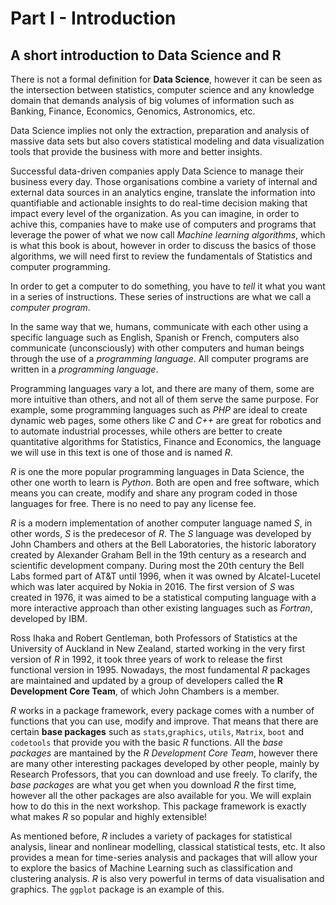 # Part I - Introduction

## A short introduction to Data Science and R {#intro}

There is not a formal definition for **Data Science**, however it can be seen as the intersection between statistics, computer science and any knowledge domain that demands analysis of big volumes of information such as Banking, Finance, Economics, Genomics, Astronomics, etc.

Data Science implies not only the extraction, preparation and analysis of massive data sets but also covers statistical modeling and data visualization tools that provide the business with more and better insights.

Successful data-driven companies apply Data Science to manage their business every day. Those organisations combine a variety of internal and external data sources in an analytics engine, translate the information into quantifiable and actionable insights to do real-time decision making that impact every level of the organization. As you can imagine, in order to achive this, companies have to make use of computers and programs that leverage the power of what we now call *Machine learning algorithms*, which is what this book is about, however in order to discuss the basics of those algorithms, we will need first to review the fundamentals of Statistics and computer programming.

In order to get a computer to do something, you have to *tell* it what you want in a series of instructions. These series of instructions are what we call a *computer program*.

In the same way that we, humans, communicate with each other using a specific language such as English, Spanish or French, computers also communicate (unconsciously) with other computers and human beings through the use of a *programming language*. All computer programs are written in a *programming language*. 

Programming languages vary a lot, and there are many of them, some are more intuitive than others, and not all of them serve the same purpose. For example, some programming languages such as *PHP* are ideal to create dynamic web pages, some others like *C* and *C++* are great for robotics and to automate industrial processes, while others are better to create quantitative algorithms for Statistics, Finance and Economics, the language we will use in this text is one of those and is named *R*.

*R* is one the more popular programming languages in Data Science, the other one worth to learn is *Python*. Both are open and free software, which means you can create, modify and share any program coded in those languages for free. There is no need to pay any license fee. 

*R* is a modern implementation of another computer language named *S*, in other words, *S* is the predecesor of *R*. The *S* language was developed by John Chambers and others at the Bell Laboratories, the historic laboratory created by Alexander Graham Bell in the 19th century as a research and scientific development company. During most the 20th century the Bell Labs formed part of AT&T until 1996, when it was owned by Alcatel-Lucetel which was later acquired by Nokia in 2016. The first version of *S* was created in 1976, it was aimed to be a statistical computing language with a more interactive approach than other existing languages such as *Fortran*, developed by IBM.

Ross Ihaka and Robert Gentleman, both Professors of Statistics at the University of Auckland in New Zealand, started working in the very first version of *R* in 1992, it took three years of work to release the first functional version in 1995. Nowadays, the most fundamental *R* packages are maintained and updated by a group of developers called the **R Development Core Team**, of which John Chambers is a member.

*R* works in a package framework, every package comes with a number of functions that you can use, modify and improve. That means that there are certain **base packages** such as `stats`,`graphics`, `utils`, `Matrix`, `boot` and `codetools` that provide you with the basic *R* functions. All the *base packages* are mantained by the *R Development Core Team*, however there are many other interesting packages developed by other people, mainly by Research Professors, that you can download and use freely. To clarify, the *base packages* are what you get when you download *R* the first time, however all the other packages are also available for you. We will explain how to do this in the next workshop. This package framework is exactly what makes *R* so popular and highly extensible!

As mentioned before, *R* includes a variety of packages for statistical analysis, linear and nonlinear modelling, classical statistical tests, etc. It also provides a mean for time-series analysis and packages that will allow your to explore the basics of Machine Learning such as classification and clustering analysis. *R* is also very powerful in terms of data visualisation and graphics. The `ggplot` package is an example of this.
